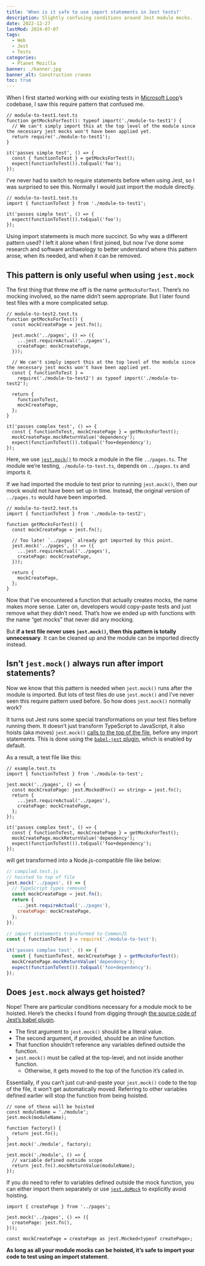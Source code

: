 ```yaml
---
title: 'When is it safe to use import statements in Jest tests?'
description: Slightly confusing conditions around Jest module mocks.
date: 2022-12-27
lastMod: 2024-07-07
tags:
  - Web
  - Jest
  - Tests
categories:
  - Planet Mozilla
banner: ./banner.jpg
banner_alt: Construction cranes
toc: true
---
```


When I first started working with our existing tests in [Microsoft Loop](https://www.microsoft.com/en-us/microsoft-loop)’s codebase, I saw this require pattern that confused me.

```tsx
// module-to-test1.test.ts
function getMocksForTest(): typeof import('./module-to-test1') {
  // We can't simply import this at the top level of the module since the necessary jest mocks won't have been applied yet.
  return require('./module-to-test1');
}

it('passes simple test', () => {
  const { functionToTest } = getMocksForTest();
  expect(functionToTest()).toEqual('foo');
});
```

I’ve never had to switch to require statements before when using Jest, so I was surprised to see this. Normally I would just import the module directly.

```tsx
// module-to-test1.test.ts
import { functionToTest } from './module-to-test1';

it('passes simple test', () => {
  expect(functionToTest()).toEqual('foo');
});
```

Using import statements is much more succinct. So why was a different pattern used? I left it alone when I first joined, but now I’ve done some research and software archaeology to better understand where this pattern arose, when its needed, and when it can be removed.

## This pattern is only useful when using `jest.mock`

The first thing that threw me off is the name `getMocksForTest`. There’s no mocking involved, so the name didn’t seem appropriate. But I later found test files with a more complicated setup.

```tsx
// module-to-test2.test.ts
function getMocksForTest() {
  const mockCreatePage = jest.fn();

  jest.mock('../pages', () => ({
    ...jest.requireActual('../pages'),
    createPage: mockCreatePage,
  }));

  // We can't simply import this at the top level of the module since the necessary jest mocks won't have been applied yet.
  const { functionToTest } =
    require('./module-to-test2') as typeof import('./module-to-test2');

  return {
    functionToTest,
    mockCreatePage,
  };
}

it('passes complex test', () => {
  const { functionToTest, mockCreatePage } = getMocksForTest();
  mockCreatePage.mockReturnValue('dependency');
  expect(functionToTest()).toEqual('foo+dependency');
});
```

Here, we use [`jest.mock()`](https://jestjs.io/docs/jest-object#jestmockmodulename-factory-options) to mock a module in the file `../pages.ts`. The module we’re testing, `./module-to-test.ts`, depends on `../pages.ts` and imports it.

If we had imported the module to test prior to running `jest.mock()`, then our mock would not have been set up in time. Instead, the original version of `../pages.ts` would have been imported.

```tsx
// module-to-test2.test.ts
import { functionToTest } from './module-to-test2';

function getMocksForTest() {
  const mockCreatePage = jest.fn();

  // Too late! `../pages` already got imported by this point.
  jest.mock('../pages', () => ({
    ...jest.requireActual('../pages'),
    createPage: mockCreatePage,
  }));

  return {
    mockCreatePage,
  };
}
```

Now that I’ve encountered a function that actually creates mocks, the name makes more sense. Later on, developers would copy-paste tests and just remove what they didn’t need. That’s how we ended up with functions with the name “get mocks” that never did any mocking.

But **if a test file never uses `jest.mock()`, then this pattern is totally unnecessary**. It can be cleaned up and the module can be imported directly instead.

## Isn’t `jest.mock()` always run after import statements?

Now we know that this pattern is needed when `jest.mock()` runs after the module is imported. But lots of test files do use `jest.mock()` and I’ve never seen this require pattern used before. So how does `jest.mock()` normally work?

It turns out Jest runs some special transformations on your test files before running them. It doesn’t just transform TypeScript to JavaScript, it also hoists (aka moves) `jest.mock()` [calls to the top of the file](https://jestjs.io/docs/jest-object#jestdomockmodulename-factory-options), before any import statements. This is done using the [`babel-jest` plugin](https://github.com/facebook/jest/tree/main/packages/babel-jest), which is enabled by default.

As a result, a test file like this:

```tsx
// example.test.ts
import { functionToTest } from './module-to-test';

jest.mock('../pages', () => {
  const mockCreatePage: jest.MockedFn<() => string> = jest.fn();
  return {
    ...jest.requireActual('../pages'),
    createPage: mockCreatePage,
  };
});

it('passes complex test', () => {
  const { functionToTest, mockCreatePage } = getMocksForTest();
  mockCreatePage.mockReturnValue('dependency');
  expect(functionToTest()).toEqual('foo+dependency');
});
```

will get transformed into a Node.js-compatible file like below:

```jsx {2-3,5,12-13}
// compiled.test.js
// hoisted to top of file
jest.mock('../pages', () => {
  // TypeScript types removed
  const mockCreatePage = jest.fn();
  return {
    ...jest.requireActual('../pages'),
    createPage: mockCreatePage,
  };
});

// import statements transformed to CommonJS
const { functionToTest } = require('./module-to-test');

it('passes complex test', () => {
  const { functionToTest, mockCreatePage } = getMocksForTest();
  mockCreatePage.mockReturnValue('dependency');
  expect(functionToTest()).toEqual('foo+dependency');
});
```

## Does `jest.mock` always get hoisted?

Nope! There are particular conditions necessary for a module mock to be hoisted. Here’s the checks I found from digging through [the source code of Jest’s babel plugin](https://github.com/facebook/jest/blob/main/packages/babel-plugin-jest-hoist/src/index.ts#L124).

- The first argument to `jest.mock()` should be a literal value.
- The second argument, if provided, should be an inline function.
- That function shouldn’t reference any variables defined outside the function.
- `jest.mock()` must be called at the top-level, and not inside another function.
  - Otherwise, it gets moved to the top of the function it’s called in.

Essentially, if you can’t just cut-and-paste your `jest.mock()` code to the top of the file, it won’t get automatically moved. Referring to other variables defined earlier will stop the function from being hoisted.

```tsx
// none of these will be hoisted
const moduleName = './module';
jest.mock(moduleName);

function factory() {
  return jest.fn();
}
jest.mock('./module', factory);

jest.mock('./module', () => {
  // variable defined outside scope
  return jest.fn().mockReturnValue(moduleName);
});
```

If you do need to refer to variables defined outside the mock function, you can either import them separately or use [`jest.doMock`](https://jestjs.io/docs/jest-object#jestdomockmodulename-factory-options) to explicitly avoid hoisting.

```tsx
import { createPage } from '../pages';

jest.mock('../pages', () => ({
  createPage: jest.fn(),
}));

const mockCreatePage = createPage as jest.Mocked<typeof createPage>;
```

**As long as all your module mocks can be hoisted, it’s safe to import your code to test using an import statement**.
